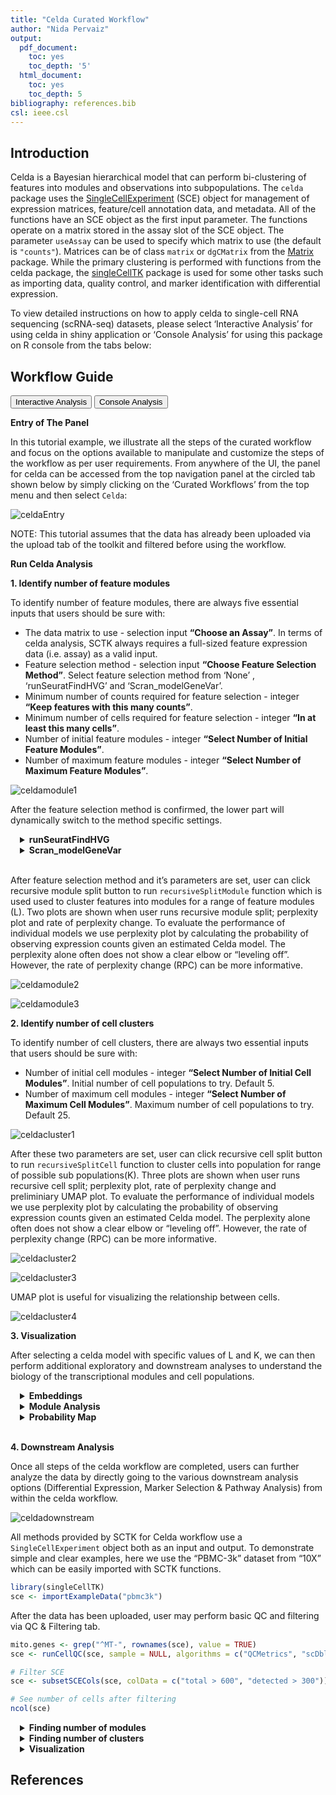 ```yaml
---
title: "Celda Curated Workflow"
author: "Nida Pervaiz"
output:
  pdf_document:
    toc: yes
    toc_depth: '5'
  html_document:
    toc: yes
    toc_depth: 5
bibliography: references.bib
csl: ieee.csl
---
```


````{=html}
<head>
<meta name="viewport" content="width=device-width, initial-scale=1">
</head>
<body>
````

## Introduction

Celda is a Bayesian hierarchical model that can perform bi-clustering of features into modules and observations into subpopulations.
The `celda` package uses the [SingleCellExperiment](https://rdrr.io/bioc/SingleCellExperiment/man/SingleCellExperiment.html) (SCE) object for management of expression matrices, feature/cell annotation data, and metadata. All of the functions have an SCE object as the first input parameter. The functions operate on a matrix stored in the assay slot of the SCE object. The parameter `useAssay` can be used to specify which matrix to use (the default is `"counts"`). Matrices can be of class `matrix` or `dgCMatrix` from the [Matrix](https://cran.r-project.org/web/packages/Matrix/index.html) package. While the primary clustering is performed with functions from the celda package, the [singleCellTK](https://bioconductor.org/packages/release/bioc/html/singleCellTK.html) package is used for some other tasks such as importing data, quality control, and marker identification with differential expression.

To view detailed instructions on how to apply celda to single-cell RNA sequencing (scRNA-seq) datasets, please select 'Interactive Analysis' for using celda in shiny application or 'Console Analysis' for using this package on R console from the tabs below:

## Workflow Guide

````{=html}
<div class="tab">
  <button class="tablinks" onclick="openTab(event, 'interactive')" id="ia-button">Interactive Analysis</button>
  <button class="tablinks" onclick="openTab(event, 'console')" id="console-button">Console Analysis</button>
</div>

<div id="interactive" class="tabcontent">
````

**Entry of The Panel**

In this tutorial example, we illustrate all the steps of the curated workflow and focus on the options available to manipulate and customize the steps of the workflow as per user requirements. From anywhere of the UI, the panel for celda can be accessed from the top navigation panel at the circled tab shown below by simply clicking on the 'Curated Workflows' from the top menu and then select `Celda`:  

![celdaEntry](ui_screenshots/celdaAnalysis/entry.PNG)\

NOTE: This tutorial assumes that the data has already been uploaded via the upload tab of the toolkit and filtered before using the workflow. 


**Run Celda Analysis**

**1. Identify number of feature modules**

To identify number of feature modules, there are always five essential inputs that users should be sure with:

- The data matrix to use - selection input **"Choose an Assay"**. In terms of celda analysis, SCTK always requires a full-sized feature expression data (i.e. assay) as a valid input.
- Feature selection method - selection input **"Choose Feature Selection Method"**. Select feature selection method from 'None' , 'runSeuratFindHVG' and 'Scran_modelGeneVar'. 
- Minimum number of counts required for feature selection - integer **"Keep features with this many counts"**.
- Minimum number of cells required for feature selection - integer **"In at least this many cells"**.
- Number of initial feature modules - integer **"Select Number of Initial Feature Modules"**. 
- Number of maximum feature modules - integer **"Select Number of Maximum Feature Modules"**. 

![celdamodule1](ui_screenshots/celdaAnalysis/module1.PNG)\

After the feature selection method is confirmed, the lower part will dynamically switch to the method specific settings.

````{=html}
 <style>
div.offset { background-color:inherit ; border-radius: 5px; margin-left: 15px;}
</style>
<div class = "offset">
<details>
  <summary><b>runSeuratFindHVG</b></summary>
````  


The method specific parameters for `runSeuratFindHVG` includes:

- Select method for computation of highly variable genes - selection input **"Select HVG method"**. `Seurat` provides three methods for variable genes identification i.e. `vst` (uses local polynomial regression to fit a relationship between log of variance and log of mean), `mean.var.plot` (uses mean and dispersion to divide features into bins) and `dispersion` (uses highest dispersion values only). 
- Select variable features - selection input **"Select number of variable features"**.Input the number of genes that should be identified as variable. Default is 2500.

````{=html}
</details>
<details>
  <summary><b>Scran_modelGeneVar</b></summary>
````  


The method specific parameters for `Scran_modelGeneVar` includes:

- Select variable features - selection input **"Select number of variable features"**.Input the number of genes that should be identified as variable. Default is 2500.


````{=html}
</details>
</div>
<br/>
````  


After feature selection method and it's parameters are set, user can click recursive module split button to run `recursiveSplitModule` function which is used used to cluster features into modules for a range of feature modules (L). Two plots are shown when user runs recursive module split; perplexity plot and rate of perplexity change. 
To evaluate the performance of individual models we use perplexity plot by calculating the probability of observing expression counts given an estimated Celda model. The perplexity alone often does not show a clear elbow or “leveling off”. However, the rate of perplexity change (RPC) can be more informative. 

![celdamodule2](ui_screenshots/celdaAnalysis/module2.PNG)\

![celdamodule3](ui_screenshots/celdaAnalysis/module3.PNG)\

**2. Identify number of cell clusters**

To identify number of cell clusters, there are always two essential inputs that users should be sure with:

- Number of initial cell modules - integer **"Select Number of Initial Cell Modules"**. Initial number of cell populations to try. Default 5. 
- Number of maximum cell modules - integer **"Select Number of Maximum Cell Modules"**. Maximum number of cell populations to try. Default 25.

![celdacluster1](ui_screenshots/celdaAnalysis/cluster1.PNG)\

After these two parameters are set, user can click recursive cell split button to run `recursiveSplitCell` function to cluster cells into population for range of possible sub populations(K). Three plots are shown when user runs recursive cell split; perplexity plot, rate of perplexity change and preliminiary UMAP plot. 
To evaluate the performance of individual models we use perplexity plot by calculating the probability of observing expression counts given an estimated Celda model. The perplexity alone often does not show a clear elbow or “leveling off”. However, the rate of perplexity change (RPC) can be more informative. 

![celdacluster2](ui_screenshots/celdaAnalysis/cluster2.PNG)\

![celdacluster3](ui_screenshots/celdaAnalysis/cluster3.PNG)\


UMAP plot is useful for visualizing the relationship between cells. 

![celdacluster4](ui_screenshots/celdaAnalysis/cluster4.PNG)\


**3. Visualization**

After selecting a celda model with specific values of L and K, we can then perform additional exploratory and downstream analyses to understand the biology of the transcriptional modules and cell populations.

````{=html}
 <style>
div.offset { background-color:inherit ; border-radius: 5px; margin-left: 15px;}
</style>
<div class = "offset">
<details>
  <summary><b>Embeddings</b></summary>
````  

To visualize the relationships between the cells in a 2-D embedding we can generate a dimension reduction plot with the Uniform Manifold Approximation and Projection (UMAP) or a t-distributed stochastic neighbor embedding (t-SNE) method. User can select from UMAP and TSNE that which plot they want to visualize. 

![celdavisualization1](ui_screenshots/celdaAnalysis/visualization1.PNG)\


````{=html}
</details>
<details>
  <summary><b>Module Analysis</b></summary>
````  

The Module Analysis tab contains the probabilities and heatmaps for each module. Module probability plots will color cells by the probability of each module on a 2-D embedding plot. Module heatmaps show the relative expression for the features in a module across the cells. Cells within the heatmap will be ordered from the lowest to highest probability of the module. The parameter topCells can be used to control the number of cells included in the heatmap.

![celdavisualization2](ui_screenshots/celdaAnalysis/visualization2.PNG)\


````{=html}
</details>
<details>
  <summary><b>Probability Map</b></summary>
````  

Celda has the ability to identify modules of co-expressed features and quantify the probability of these modules in each cell population. An overview of the relationships between modules and cell subpopulations can be explored with the function celdaProbabilityMap.The “Absolute probability” map gives insights into the absolute abundance of a module within a given cell subpopulation. The absolute heatmap can be used to explore which modules are higher than other modules within a cell population. The “Relative expression” map shows the standardized (z-scored) module probabilities across cell subpopulations. The relative heatmap can be used to explore which modules are relatively higher than other modules across cell populations.

![celdavisualization3](ui_screenshots/celdaAnalysis/visualization3.PNG)\

 


````{=html}
</details>
</div>
<br/>
````  

**4. Downstream Analysis**

Once all steps of the celda workflow are completed, users can further analyze the data by directly going to the various downstream analysis options (Differential Expression, Marker Selection & Pathway Analysis) from within the celda workflow.

![celdadownstream](ui_screenshots/celdaAnalysis/downstream.PNG)\


````{=html}
<div class = "offset">

  
````







 


````{=html}
</details>
</div>
</div>

<div id="console" class="tabcontent">
````

All methods provided by SCTK for Celda workflow use a `SingleCellExperiment` object both as an input and output. To demonstrate simple and clear examples, here we use the "PBMC-3k" dataset from "10X" which can be easily imported with SCTK functions. 

```R
library(singleCellTK)
sce <- importExampleData("pbmc3k")
```

After the data has been uploaded, user may perform basic QC and filtering via QC & Filtering tab.  

```R

mito.genes <- grep("^MT-", rownames(sce), value = TRUE)
sce <- runCellQC(sce, sample = NULL, algorithms = c("QCMetrics", "scDblFinder", "decontX"), geneSetList = list(mito=mito.genes), geneSetListLocation = "rownames")
```

```R

# Filter SCE
sce <- subsetSCECols(sce, colData = c("total > 600", "detected > 300"))

# See number of cells after filtering
ncol(sce)
```



````{=html}
<div class = "offset">
<details>
  <summary><b>Finding number of modules</b></summary>
````

In general, removing features with low numbers of counts across all cells is recommended to reduce computational run time. A simple selection can be performed by removing features with a minimum number of counts in a minimum number of cells using the selectFeatures function. Other than this options such as runSeuratFindHVG and Scran_modelGeneVar also exist for feature selection.           

```R

library(celda)

useAssay <- "counts"
altExpName <- "featureSubset"
sce <- selectFeatures(sce, minCount = 3, minCell = 3, useAssay = useAssay, altExpName = altExpName)

# See number of features after filtering
nrow(altExp(sce, altExpName))
counts(altExp(sce)) <- as.matrix(counts(altExp(sce)))
moduleSplit <- recursiveSplitModule(sce, useAssay = useAssay, altExpName = altExpName, initialL = 10, maxL = 150)

#plots to decide value of L
plotGridSearchPerplexity(moduleSplit, altExpName = altExpName, sep = 10)
plotRPC(moduleSplit, altExpName = altExpName, sep = 10, n = 30)
```

Using the plots visualization we can then decide the value for L i.e. the number of modules. The point at which RPC curve tends to level off can be taken as the best value for L. 

````{=html}
</details>
````


````{=html}
<details>
  <summary><b>Finding number of clusters</b></summary>
````

```R

temp <- subsetCeldaList(moduleSplit, list(L = L))
sce <- recursiveSplitCell(sce, useAssay = useAssay, altExpName = altExpName, initialK = 3, maxK = 25, yInit = celdaModules(temp))

#plots to decide value of K
plotGridSearchPerplexity(sce)
plotRPC(sce)

```

Using the plots visualization we can then decide the value for K i.e. the number of clusters. The point at which RPC curve tends to level off can be taken as the best value for K. 
The following code selects the final celda_CG model with L and K value chosen by the user.

```R

sce <- subsetCeldaList(sce, list(L = L, K = K))

```

 

````{=html}
</details>
````

````{=html}
<details>
  <summary><b>Visualization</b></summary>
````

After selecting a celda model with specific values of L and K, we can then perform additional exploratory and downstream analyses to understand the biology of the transcriptional modules and cell populations. We can start by generating a dimension reduction plot with the Uniform Manifold Approximation and Projection (UMAP) method to visualize the relationships between the cells in a 2-D embedding. This can be done with function celdaUmap.Alternatively, a t-distributed stochastic neighbor embedding (t-SNE) can be generated using function celdaTsne. The UMAP and t-SNE plots generated by celdaUmap and celdaTsne are computed based on the module probabilities (analogous to using PCs from PCA). The calculated dimension reduction coordinates for the cells are stored under the reducedDim slot of the altExp slot in the original SCE object. 

```R

sce <- celdaUmap(sce, useAssay = useAssay, altExpName = altExpName)
sce <- celdaTsne(sce, useAssay = useAssay, altExpName = altExpName)
```

The function plotDimReduceCluster can be used to plot the cluster labels for cell populations identified by celda on the UMAP. 

```R

plotDimReduceCluster(sce, reducedDimName = "celda_UMAP", labelClusters = TRUE)
plotDimReduceCluster(sce, reducedDimName = "celda_tSNE", labelClusters = TRUE)

```

The function moduleHeatmap can be used to view the expression of features across cells for a specific module. The featureModule parameter denotes the module(s) to be displayed. Cells are ordered from those with the lowest probability of the module on the left to the highest probability on the right. Similarly, features are ordered from those with the highest probability within the module on the top to the lowest probability on the bottom.

```R

moduleHeatmap(sce, featureModule = 27, useAssay = useAssay, altExpName = altExpName)

```

The function plotDimReduceModule can be used visualize the probabilities of a particular module or sets of modules on a reduced dimensional plot such as a UMAP. This can be another quick method to see how modules are expressed across various cells in 2-D space.

```R

plotDimReduceModule(sce, modules = 27, useAssay = useAssay, altExpName = altExpName, reducedDimName = "celda_UMAP")

```

Celda has the ability to identify modules of co-expressed features and quantify the probability of these modules in each cell population. An overview of the relationships between modules and cell subpopulations can be explored with the function celdaProbabilityMap.The “Absolute probability” map gives insights into the absolute abundance of a module within a given cell subpopulation. The absolute heatmap can be used to explore which modules are higher than other modules within a cell population. The “Relative expression” map shows the standardized (z-scored) module probabilities across cell subpopulations. The relative heatmap can be used to explore which modules are relatively higher than other modules across cell populations.

```R

celdaProbabilityMap(sce, useAssay = useAssay, altExpName = altExpName)

```

````{=html}
</details>
````


````{=html}
</details>
</div>
</div>
<script>
document.getElementById("ia-button").click();
</script>
</body>
````

## References
